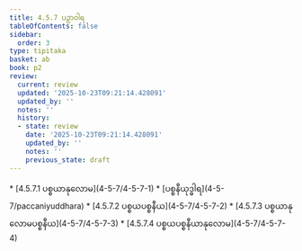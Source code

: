 ```yaml
---
title: 4.5.7 ပဉှာဝါရ
tableOfContents: false
sidebar:
  order: 3
type: tipitaka
basket: ab
book: p2
review:
  current: review
  updated: '2025-10-23T09:21:14.428091'
  updated_by: ''
  notes: ''
  history:
  - state: review
    date: '2025-10-23T09:21:14.428091'
    updated_by: ''
    notes: ''
    previous_state: draft
---
```



<ReviewStatus review={frontmatter.review} showDetails={true} />

<HypothesisAnnotation frontmatter={frontmatter} />

<DynamicBreadcrumb />



<TableOfContents book="p2" section="4.5.7">
* [4.5.7.1 ပစ္စယာနုလောမ](4-5-7/4-5-7-1)
* [ပစ္စနီယုဒ္ဓါရ](4-5-7/paccaniyuddhara)
* [4.5.7.2 ပစ္စယပစ္စနီယ](4-5-7/4-5-7-2)
* [4.5.7.3 ပစ္စယာနုလောမပစ္စနီယ](4-5-7/4-5-7-3)
* [4.5.7.4 ပစ္စယပစ္စနီယာနုလောမ](4-5-7/4-5-7-4)
</TableOfContents>